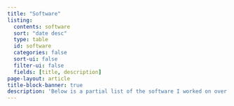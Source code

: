 ```yaml
---
title: "Software"
listing:
  contents: software
  sort: "date desc"
  type: table
  id: software
  categories: false
  sort-ui: false
  filter-ui: false
  fields: [title, description]
page-layout: article
title-block-banner: true
description: 'Below is a partial list of the software I worked on over the last few years. Clearly, this software is not perfect, but each project taught me something new, and I like to think that I got better over time. Feedback is greatly appreciated. If you find a bug, please open an issue in the relevant repository.<br><br>Feel free to visit my [GitHub account](https://github.com/enweg) for more projects not listed here.'
---
```




